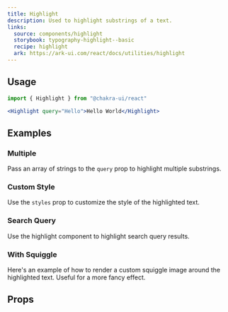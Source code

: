 ```yaml
---
title: Highlight
description: Used to highlight substrings of a text.
links:
  source: components/highlight
  storybook: typography-highlight--basic
  recipe: highlight
  ark: https://ark-ui.com/react/docs/utilities/highlight
---
```


<ExampleTabs name="highlight-basic" />

## Usage

```jsx
import { Highlight } from "@chakra-ui/react"
```

```jsx
<Highlight query="Hello">Hello World</Highlight>
```

## Examples

### Multiple

Pass an array of strings to the `query` prop to highlight multiple substrings.

<ExampleTabs name="highlight-multiple" />

### Custom Style

Use the `styles` prop to customize the style of the highlighted text.

<ExampleTabs name="highlight-with-custom-style" />

### Search Query

Use the highlight component to highlight search query results.

<ExampleTabs name="highlight-search-query" />

### With Squiggle

Here's an example of how to render a custom squiggle image around the
highlighted text. Useful for a more fancy effect.

<ExampleTabs name="highlight-with-squiggle" />

## Props

<PropTable component="Highlight" part="Highlight" />
